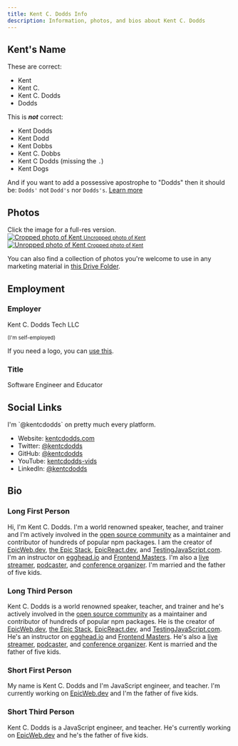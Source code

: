 ```yaml
---
title: Kent C. Dodds Info
description: Information, photos, and bios about Kent C. Dodds
---
```


## Kent's Name

These are correct:

- Kent
- Kent C.
- Kent C. Dodds
- Dodds

This is _**not**_ correct:

- Kent Dodds
- Kent Dodd
- Kent Dobbs
- Kent C. Dobbs
- Kent C Dodds (missing the `.`)
- Kent Dogs

And if you want to add a possessive apostrophe to "Dodds" then it should be:
`Dodds'` not `Dodd's` nor `Dodds's`.
[Learn more](https://www.grammarbook.com/punctuation/apostro.asp)

## Photos

<callout-muted class="aside">
  Click the image for a full-res version.
</callout-muted>

<div
  style={{
    display: 'flex',
    flexWrap: 'wrap',
    justifyContent: 'space-around',
    textAlign: 'center',
  }}
>
  <div>
    <a
      target="_blank"
      rel="noreferrer noopener"
      href="https://res.cloudinary.com/kentcdodds-com/image/upload/kent/profile.jpg"
    >
      <img
        alt="Cropped photo of Kent"
        style={{height: 200, width: 200, display: 'block', marginBottom: 4}}
        src="https://res.cloudinary.com/kentcdodds-com/image/upload/f_auto,q_auto,dpr_2.0,h_200,ar_1:1,c_fill/kent/profile"
      />
      <small>Uncropped photo of Kent</small>
    </a>
  </div>
  <div>
    <a
      target="_blank"
      rel="noreferrer noopener"
      href="https://res.cloudinary.com/kentcdodds-com/image/upload/kent/profile-transparent.png"
    >
      <img
        alt="Unropped photo of Kent"
        style={{height: 200, width: 200, display: 'block', marginBottom: 4}}
        src="https://res.cloudinary.com/kentcdodds-com/image/upload/f_auto,q_auto,dpr_2.0,h_200,ar_1:1,c_fill/kent/profile-transparent"
      />
      <small>Cropped photo of Kent</small>
    </a>
  </div>
</div>

You can also find a collection of photos you're welcome to use in any marketing
material in
[this Drive Folder](https://drive.google.com/drive/folders/1C-AU-aYcBiCi-CgtY_Qau05U2m9ioYcR?usp=sharing).

## Employment

### Employer

Kent C. Dodds Tech LLC

<small>(I'm self-employed)</small>

If you need a logo, you can
[use this](https://res.cloudinary.com/kentcdodds-com/image/upload/kentcdodds.com/misc/kody.png).

### Title

Software Engineer and Educator

## Social Links

<callout-muted class="aside">
  I'm `@kentcdodds` on pretty much every platform.
</callout-muted>

- Website: [kentcdodds.com](https://kentcdodds.com)
- Twitter: [@kentcdodds](https://twitter.com/kentcdodds)
- GitHub: [@kentcdodds](https://github.com/kentcdodds)
- YouTube: [kentcdodds-vids](https://www.youtube.com/c/kentcdodds-vids)
- LinkedIn: [@kentcdodds](https://www.linkedin.com/in/kentcdodds)

## Bio

### Long First Person

Hi, I'm Kent C. Dodds. I'm a world renowned speaker, teacher, and trainer and
I'm actively involved in the
[open source community](https://github.com/kentcdodds) as a maintainer and
contributor of hundreds of popular npm packages. I am the creator of
[EpicWeb.dev](https://epicweb.dev),
[the Epic Stack](https://epicweb.dev/epic-stack),
[EpicReact.dev](https://epicreact.dev), and
[TestingJavaScript.com](https://testingjavascript.com). I'm an instructor on
[egghead.io](https://egghead.io/instructors/kentcdodds) and
[Frontend Masters](https://frontendmasters.com). I'm also a
[live streamer](https://www.youtube.com/c/kentcdodds-vids),
[podcaster](https://kentcdodds.com/calls), and
[conference organizer](https://remix.run/conf). I'm married and the father of
five kids.

### Long Third Person

Kent C. Dodds is a world renowned speaker, teacher, and trainer and he's
actively involved in the [open source community](https://github.com/kentcdodds)
as a maintainer and contributor of hundreds of popular npm packages. He is the
creator of [EpicWeb.dev](https://epicweb.dev),
[the Epic Stack](https://epicweb.dev/epic-stack),
[EpicReact.dev](https://epicreact.dev), and
[TestingJavaScript.com](https://testingjavascript.com). He's an instructor on
[egghead.io](https://egghead.io/instructors/kentcdodds) and
[Frontend Masters](https://frontendmasters.com). He's also a
[live streamer](https://www.youtube.com/c/kentcdodds-vids),
[podcaster](https://kentcdodds.com/calls), and
[conference organizer](https://remix.run/conf). Kent is married and the father
of five kids.

### Short First Person

My name is Kent C. Dodds and I'm JavaScript engineer, and teacher. I'm currently
working on [EpicWeb.dev](https://epicweb.dev) and I'm the father of five kids.

### Short Third Person

Kent C. Dodds is a JavaScript engineer, and teacher. He's currently working on
[EpicWeb.dev](https://epicweb.dev) and he's the father of five kids.
